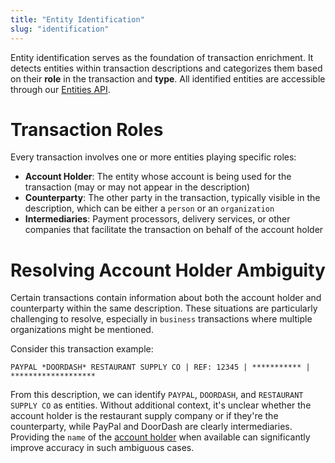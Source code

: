 ```yaml
---
title: "Entity Identification"
slug: "identification"
---
```


Entity identification serves as the foundation of transaction enrichment. It detects entities within transaction descriptions and categorizes them based on their **role** in the transaction and **type**. All identified entities are accessible through our [Entities API](/entities).

# Transaction Roles

Every transaction involves one or more entities playing specific roles:

- **Account Holder**: The entity whose account is being used for the transaction (may or may not appear in the description)
- **Counterparty**: The other party in the transaction, typically visible in the description, which can be either a `person` or an `organization`
- **Intermediaries**: Payment processors, delivery services, or other companies that facilitate the transaction on behalf of the account holder

# Resolving Account Holder Ambiguity

Certain transactions contain information about both the account holder and counterparty within the same description. These situations are particularly challenging to resolve, especially in `business` transactions where multiple organizations might be mentioned.

Consider this transaction example:

```
PAYPAL *DOORDASH* RESTAURANT SUPPLY CO | REF: 12345 | *********** | *******************
```

From this description, we can identify `PAYPAL`, `DOORDASH`, and `RESTAURANT SUPPLY CO` as entities. Without additional context, it's unclear whether the account holder is the restaurant supply company or if they're the counterparty, while PayPal and DoorDash are clearly intermediaries. Providing the `name` of the [account holder](./account-holders) when available can significantly improve accuracy in such ambiguous cases.